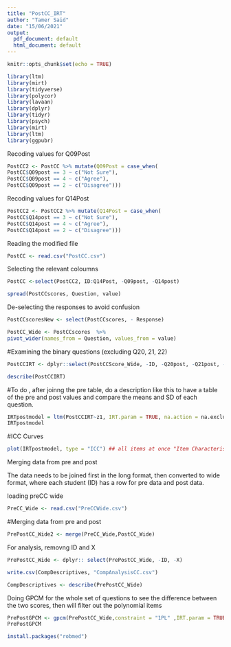 ```yaml
---
title: "PostCC_IRT"
author: "Tamer Said"
date: "15/06/2021"
output:
  pdf_document: default
  html_document: default
---
```


```r
knitr::opts_chunk$set(echo = TRUE)
```

```r
library(ltm)
library(mirt)
library(tidyverse)
library(polycor)
library(lavaan)
library(dplyr) 
library(tidyr)
library(psych)
library(mirt)
library(ltm)
library(ggpubr)
```

Recoding values for Q09Post 

```r
PostCC2 <- PostCC %>% mutate(Q09Post = case_when(
PostCC$Q09post == 3 ~ c("Not Sure"),
PostCC$Q09post == 4 ~ c("Agree"),
PostCC$Q09post == 2 ~ c("Disagree")))
```

Recoding values for Q14Post 
```r
PostCC2 <- PostCC2 %>% mutate(Q14Post = case_when(
PostCC$Q14post == 3 ~ c("Not Sure"),
PostCC$Q14post == 4 ~ c("Agree"),
PostCC$Q14post == 2 ~ c("Disagree")))
```

Reading the modified file
```r
PostCC <- read.csv("PostCC.csv")
```

Selecting the relevant coloumns 

```r
PostCC <-select(PostCC2, ID:Q14Post, -Q09post, -Q14post)
```


```r
spread(PostCCscores, Question, value)
```
De-selecting the responses to avoid confusion

```r
PostCCscoresNew <- select(PostCCscores, - Response)
```

```r
PostCC_Wide <- PostCCscores  %>%
pivot_wider(names_from = Question, values_from = value)
```

#Examining the binary questions (excluding Q20, 21, 22)

```r
PostCCIRT <- dplyr::select(PostCCScore_Wide, -ID, -Q20post, -Q21post, -Q22post)
```

```r
describe(PostCCIRT)
```
#To do , after joinng the pre table, do a description like this to have a table of the pre and post values and compare the means and SD of each question. 

```r
IRTpostmodel = ltm(PostCCIRT~z1, IRT.param = TRUE, na.action = na.exclude)#na exclude command, excludes missing values
IRTpostmodel
```
#ICC Curves
```r
plot(IRTpostmodel, type = "ICC") ## all items at once "Item Characterisitc Curve"
```


Merging data from pre and post 

The data needs to be joined first in the long format, then converted to wide format, where each student (ID) has a row for pre data and post data. 

loading preCC wide

```r
PreCC_Wide <- read.csv("PreCCWide.csv")
```


#Merging data from pre and post 
```r
PrePostCC_Wide2 <- merge(PreCC_Wide,PostCC_Wide)
```

For analysis, removng ID and X

```r
PrePostCC_Wide <- dplyr:: select(PrePostCC_Wide, -ID, -X)
```

```r
write.csv(CompDescriptives, "CompAnalysisCC.csv")
```


```r
CompDescriptives <- describe(PrePostCC_Wide)
```


Doing GPCM for the whole set of questions to see the difference between the two scores, then will filter out the polynomial items

```r
PrePostGPCM <- gpcm(PrePostCC_Wide,constraint = "1PL" ,IRT.param = TRUE)
PrePostGPCM
```


```r
install.packages("robmed")
```


